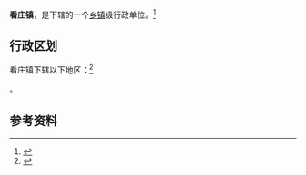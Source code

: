 {{中国乡级行政区|37/08/83/111/000}}

'''看庄镇'''，是{{PRC admin/fullname|37/08/83/111/000|3}}下辖的一个[[乡镇|乡镇]]级行政单位。<ref>{{PRC admin/ref sgc|{{PRC admin/parent|37/08/83/111/000}}}}</ref>

== 行政区划 ==

看庄镇下辖以下地区：<ref>{{PRC admin/ref sgc|37/08/83/111/000}}</ref>

{{PRC admin/children|37/08/83/111/000}}。

== 参考资料 ==

{{reflist}}

{{行政区划小作品}}
{{PRC admin/navcat|37/08/83/111/000}}